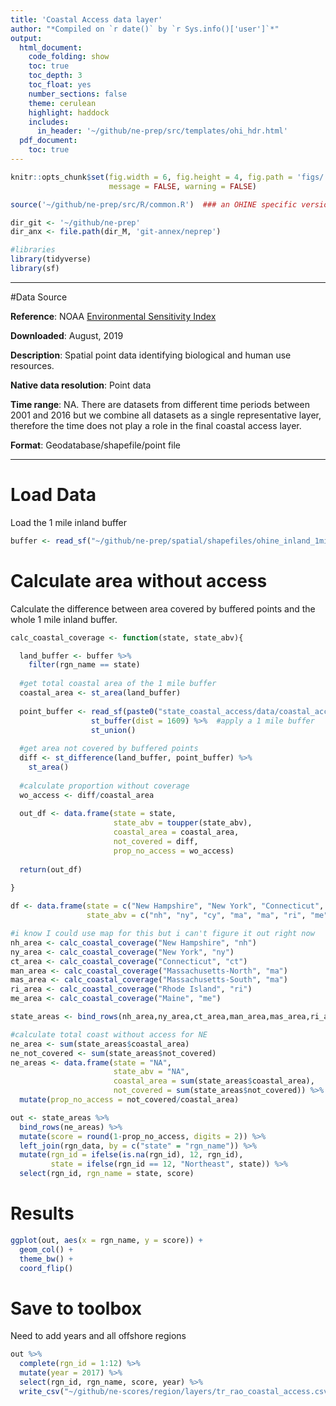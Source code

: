 ```yaml
---
title: 'Coastal Access data layer'
author: "*Compiled on `r date()` by `r Sys.info()['user']`*"
output: 
  html_document:
    code_folding: show
    toc: true
    toc_depth: 3
    toc_float: yes
    number_sections: false
    theme: cerulean
    highlight: haddock
    includes: 
      in_header: '~/github/ne-prep/src/templates/ohi_hdr.html'
  pdf_document:
    toc: true
---
```


``` r
knitr::opts_chunk$set(fig.width = 6, fig.height = 4, fig.path = 'figs/',
                      message = FALSE, warning = FALSE)

source('~/github/ne-prep/src/R/common.R')  ### an OHINE specific version of common.R

dir_git <- '~/github/ne-prep'
dir_anx <- file.path(dir_M, 'git-annex/neprep')

#libraries
library(tidyverse)
library(sf)
```

---

#Data Source 

**Reference**: NOAA [Environmental Sensitivity Index](https://response.restoration.noaa.gov/maps-and-spatial-data/download-esi-maps-and-gis-data.html)

**Downloaded**: August, 2019

**Description**:  Spatial point data identifying biological and human use resources. 

**Native data resolution**: Point data

**Time range**: NA. There are datasets from different time periods between 2001 and 2016 but we combine all datasets as a single representative layer, therefore the time does not play a role in the final coastal access layer.

**Format**:  Geodatabase/shapefile/point file

***

# Load Data

Load the 1 mile inland buffer

```r
buffer <- read_sf("~/github/ne-prep/spatial/shapefiles/ohine_inland_1mile.shp")
```

# Calculate area without access

Calculate the difference between area covered by buffered points and the whole 1 mile inland buffer.
```r

calc_coastal_coverage <- function(state, state_abv){

  land_buffer <- buffer %>%
    filter(rgn_name == state)
  
  #get total coastal area of the 1 mile buffer
  coastal_area <- st_area(land_buffer)
  
  point_buffer <- read_sf(paste0("state_coastal_access/data/coastal_access_shapefiles/", state_abv, "_coast_access.shp")) %>%
                  st_buffer(dist = 1609) %>%  #apply a 1 mile buffer
                  st_union()
  
  #get area not covered by buffered points
  diff <- st_difference(land_buffer, point_buffer) %>%
    st_area()
  
  #calculate proportion without coverage
  wo_access <- diff/coastal_area
  
  out_df <- data.frame(state = state,
                       state_abv = toupper(state_abv),
                       coastal_area = coastal_area,
                       not_covered = diff,
                       prop_no_access = wo_access)
  
  return(out_df)
  
}

df <- data.frame(state = c("New Hampshire", "New York", "Connecticut", "Massachusetts-North", "Massachusetts-South", "Rhode Island", "Maine"),
                 state_abv = c("nh", "ny", "cy", "ma", "ma", "ri", "me"))

#i know I could use map for this but i can't figure it out right now
nh_area <- calc_coastal_coverage("New Hampshire", "nh")
ny_area <- calc_coastal_coverage("New York", "ny")
ct_area <- calc_coastal_coverage("Connecticut", "ct")
man_area <- calc_coastal_coverage("Massachusetts-North", "ma")
mas_area <- calc_coastal_coverage("Massachusetts-South", "ma")
ri_area <- calc_coastal_coverage("Rhode Island", "ri")
me_area <- calc_coastal_coverage("Maine", "me")

state_areas <- bind_rows(nh_area,ny_area,ct_area,man_area,mas_area,ri_area,me_area)

#calculate total coast without access for NE
ne_area <- sum(state_areas$coastal_area)
ne_not_covered <- sum(state_areas$not_covered)  
ne_areas <- data.frame(state = "NA",
                       state_abv = "NA",
                       coastal_area = sum(state_areas$coastal_area),
                       not_covered = sum(state_areas$not_covered)) %>%
  mutate(prop_no_access = not_covered/coastal_area)

out <- state_areas %>%
  bind_rows(ne_areas) %>%
  mutate(score = round(1-prop_no_access, digits = 2)) %>%
  left_join(rgn_data, by = c("state" = "rgn_name")) %>%
  mutate(rgn_id = ifelse(is.na(rgn_id), 12, rgn_id),
         state = ifelse(rgn_id == 12, "Northeast", state)) %>%
  select(rgn_id, rgn_name = state, score)
```

# Results

```r
ggplot(out, aes(x = rgn_name, y = score)) +
  geom_col() +
  theme_bw() +
  coord_flip()
```


# Save to toolbox

Need to add years and all offshore regions

```r

out %>%
  complete(rgn_id = 1:12) %>%
  mutate(year = 2017) %>%
  select(rgn_id, rgn_name, score, year) %>%
  write_csv("~/github/ne-scores/region/layers/tr_rao_coastal_access.csv")
```







